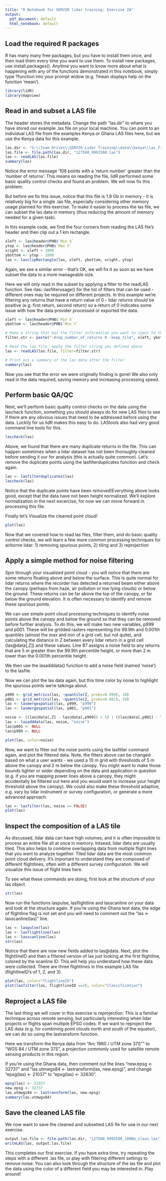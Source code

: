 ---
title: "R Notebook for SERVIR lidar training: Exercise 2A"
output:
  pdf_document: default
  html_notebook: default
---

## Load the required R packages

R has many many free packages, but you have to install them once, and then load them every time you want to use them. To install new packages, use install.packages(). Anytime you want to know more about what is happening with any of the functions demonstrated in this notebook, simply type ?function into your prompt widow (e.g. ?mean displays help on the function 'mean').
```{r}
library(lidR)
library(mapview)

```


## Read in and subset a LAS file

The header stores the metadata. Change the path "las.dir" to where you have stored our example .las file on your local machine. You can point to an individual LAS file from the examples Kenya or Ghana LAS files here, but we use the Kenya data for this example.

```{r}
las.dir <- "G:\\Team Drives\\SERVIR Lidar Training\\data\\kenya\\las_files"
las.file <- file.path(las.dir, "127500_9992500.las")
las <- readLAS(las.file)
summary(las)
```
Notice the error message '108 points with a 'return number' greater than the 'number of returns'. This means on reading the file, lidR performed some basic quality control checks and found an problem. We will now fix this problem. 

But before we fix this issue, notice that this file is 1.9 Gb in memory - it is relatively big for a single .las file, especially considering other memory usage planned for this exercise. To make it easier to process the las file, we can subset the las data in memory (thus reducing the amount of memory needed for a given task).

In this example code, we find the four corners from reading the LAS file's header and then clip out a 1 km rectangle.

```{r}
xleft <- las@header@PHB$`Min X`
ytop <- las@header@PHB$`Max Y`
xright <- xleft + 1000
ybottom <- ytop - 1000
las <- lasclipRectangle(las, xleft, ybottom, xright, ytop)
```
Again, we see a similar error - that's OK, we will fix it as soon as we have subset the data to a more manageable size. 

Here we will only read in the subset by applying a filter to the readLAS function. See rlas:::lasfilterusage() for the list of filters that can be used - different ones may be required on different projects. In this example we're filtering any returns that have a return value of 0 - lidar returns should be positive (e.g. first return, second return) so a return of 0 indicates some issue with how the data provider processed or exported the data. 

```{r}
xleft <- las@header@PHB$`Min X`
ybottom <- las@header@PHB$`Min Y`

# Make a string that has the filter information you want to input to the readLAS function
filter.str <- paste("-drop_number_of_returns 0 -keep_tile", xleft, ybottom, 1000, sep=" ")

# Read the las file, apply the filter string you defined above
las <- readLAS(las.file, filter=filter.str)

# Print out a summary of the las data after the filter
summary(las)
```
Now you see that the error we were originally finding is gone! We also only read in the data required, saving memory and increasing processing speed. 


## Perform basic QA/QC

Next, we'll perform basic quality control checks on the data using the lascheck function, something you should always do for new LAS files to see if there are any obvious issues that need to be addressed before using the data. Luckily for us lidR makes this easy to do. LAStools also had very good command line tools for this.
```{r}
lascheck(las)
```

Above, we found that there are many duplicate returns in the file. This can happen sometimes when a lidar dataset has not been thoroughly cleaned before sending it our for analysis (this is actually quite common). Let's remove the duplicate points using the lasfilterduplicates function and check again.
```{r}
las <- lasfilterduplicates(las)
lascheck(las)
```

Notice that the duplicate points have been removed!Everything above looks good, except that the data have not been height normalized. We'll explore normalization in the next excercise, for now we can move forward in processing this file.

Finally let's Visualize the cleaned point cloud!
```{r}
plot(las)
```

Now that we covered how to read las files, filter them, and do basic quality control checks, we will learn a few more common processing techniques for airborne lidar: 1) removing spurious points, 2) tiling and 3) reprojection


## Apply a simple method for noise filtering

Spin through your visualized point cloud - you will notice that there are some returns floating above and below the surface. This is quite normal for lidar returns where the recorder has detected a returned beam either above the canopy (perhaps from haze, air pollution or low lying clouds) or below the ground. These returns can be far above the top of the canopy, or far below the ground elevation. It is often necessary to identify and remove these spurious points. 

We can use simple point cloud processing techniques to identify noise points above the canopy and below the ground so that they can be removed before further analysis. To do this, we will make two new variables, p999 and p001. These will be gridded rasters representing the 99.9th and 0.001th quantiles (almost the max and min of a grid cell, but not quite), and calculating the distance in Z between every lidar return in a grid cell (las@data[,Z]) and these values. Line 87 assigns a noise field to any returns that are 5 m greater then the 99.9th percentile height, or more than 2 m lower than the 0.001th percentile height. 

We then use the lasadddata() function to add a noise field (named 'noise') to the lasfile. 

Now we can plot the las data again, but this time color by noise to highlight the spurious points we're talkinga about.
```{r}
p999 <- grid_metrics(las, ~quantile(Z, probs=0.999), 10)
p001 <- grid_metrics(las, ~quantile(Z, probs=0.001), 10)
las <- lasmergespatial(las, p999, "p999")
las <- lasmergespatial(las, p001, "p001")

noise <- ((las@data[,Z] - las@data[,p999]) > 5) | ((las@data[,p001] - las@data[,Z]) > 2)
las <- lasadddata(las, noise, "noise")
las$p001 <- NULL
las$p999 <- NULL

plot(las, color=noise)
```

Now, we want to filter out the noise points using the lasfilter command again, and plot the filtered data. Note, the filters above can be changed based on what a user wants - we used a 10 m grid with thresholds of 5 m above the canopy and 2 m below the canopy. You might want to make those bounds tighter or wider depending on the data and application in question (e.g. if you are mapping power lines above a canopy, they might accidentally be filtered out here and you would want to increase your height threshold above the canopy). We could also make these threshold adaptive, e.g. vary by lidar instrument or survey configuration, or generate a more advanced approach.
```{r}
las <- lasfilter(las, noise == FALSE)
plot(las)
```


## Inspect the composition of a LAS tile

As discussed, lidar data can have high volumes, and it is often impossible to process an entire file all at once in memory. Intsead, lidar data are usually tiled. This also helps to combine overlapping data from multiple flight lines that you want to analyze together. Tiled lidar data are the most common point cloud delivery. It's important to understand they are composed of different flightlines, often with a different survey configuration. We will visualize this issue of flight lines here. 

To see what these commands are doing, first look at the structure of your las object.
```{r}
str(las)
```

Now run the functions laspulse, lasflightline and lasscanline on your data and look at the structure again. If you're using the Ghana test data, the edge of flightline flag is not set and you will need to comment out the "las <- lasscanline(las)" line.
```{r}
las <- laspulse(las)
las <- lasflightline(las)
las <- lasscanline(las)
str(las)
```

Notice that there are now new fields added to las@data. Next, plot the flightlineID and then a filtered version of las just looking at the first flightline, colored by the scanline ID. This will help you understand how these data were collected. There are three flightlines in this example LAS file (flightlineID's of 1, 2, and 3).
```{r}
plot(las, color="flightlineID")
plot(lasfilter(las, flightlineID ==2), color="Classification")
```


## Reproject a LAS file

The last thing we will cover in this exercise is reprojection. This is a familiar technique across remote sensing, but particularly interesting when lidar projects or flights span multiple EPSG codes. If we want to reproject the LAS data (e.g. for combining point clouds north and south of the equator), we can do so using the lastransform function.

Here we transform the Kenya data from "Arc 1960 / UTM zone 37S"" to "WGS 84 / UTM zone 37S", a projection commonly used for satellite remote sensing products in this region.

If you're using the Ghana data, then comment out the lines "new.epsg <- 32737" and "las.utmwgs84 <- lastransform(las, new.epsg)", and change "epsg(las) <- 21037" to "epsg(las) <- 32630".
```{r}
epsg(las) <- 21037
new.epsg <- 32737
las.utmwgs84 <- lastransform(las, new.epsg)
summary(las.utmwgs84)
```


## Save the cleaned LAS file
We now want to save the cleaned and subsetted LAS fle for use in our next exercise.
```{r}
output.las.file <- file.path(las.dir, "127500_9992500_1000m_clean.las")
writeLAS(las, output.las.file)
```

This completes our first exercise. If you have extra time, try repeating the steps with a different .las file, or play with filtering different settings to remove noise. You can also look through the structure of the las file and plot the data using the color of a different field you may be interested in. Play around! 
